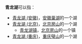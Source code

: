 '''青龙湖'''可以指：

* [[青龙湖_(安徽)|青龙湖 (安徽)]]，[[安徽|安徽]][[巢湖|巢湖]]的一个湖
* [[青龙湖_(北京)|青龙湖 (北京)]]，[[北京|北京]][[房山|房山]]的一个湖
** [[青龙湖镇|青龙湖镇]]，[[北京|北京]][[房山|房山]]的一个镇
* [[青龙湖_(重庆)|青龙湖 (重庆)]]，[[重庆|重庆]][[璧山|璧山]]的一个湖

{{Disambig|Cat=三字地名消歧义}}